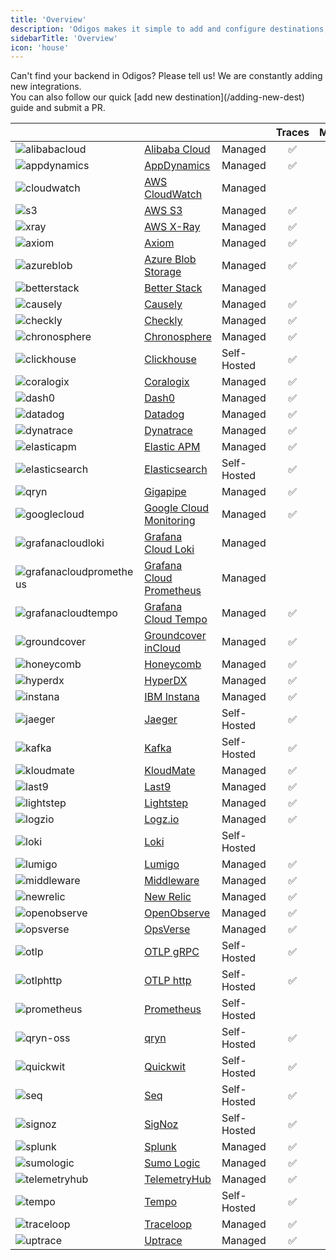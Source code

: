 ```yaml
---
title: 'Overview'
description: 'Odigos makes it simple to add and configure destinations, allowing you to select the specific signals (`traces`,`metrics`,`logs`) that you want to send to each destination.'
sidebarTitle: 'Overview'
icon: 'house'
---
```


<Tip>
  Can't find your backend in Odigos? Please tell us! We are constantly adding new integrations.<br />
  You can also follow our quick [add new destination](/adding-new-dest) guide and submit a PR.
</Tip>

| | | | Traces | Metrics | Logs |
|---|---|---|:---:|:---:|:---:|
<img src="https://d15jtxgb40qetw.cloudfront.net/alibabacloud.svg" alt="alibabacloud" className="not-prose h-4" /> | [Alibaba Cloud](/backends/alibabacloud) | Managed | ✅ |  |  |
<img src="https://d15jtxgb40qetw.cloudfront.net/appdynamics.svg" alt="appdynamics" className="not-prose h-4" /> | [AppDynamics](/backends/appdynamics) | Managed | ✅ | ✅ | ✅ |
<img src="https://d15jtxgb40qetw.cloudfront.net/awscloudwatch.svg" alt="cloudwatch" className="not-prose h-4" /> | [AWS CloudWatch](/backends/awscloudwatch) | Managed |  | ✅ | ✅ |
<img src="https://d15jtxgb40qetw.cloudfront.net/awss3.svg" alt="s3" className="not-prose h-4" /> | [AWS S3](/backends/awss3) | Managed | ✅ | ✅ | ✅ |
<img src="https://d15jtxgb40qetw.cloudfront.net/awsxray.svg" alt="xray" className="not-prose h-4" /> | [AWS X-Ray](/backends/awsxray) | Managed | ✅ |  |  |
<img src="https://d15jtxgb40qetw.cloudfront.net/axiom.svg" alt="axiom" className="not-prose h-4" /> | [Axiom](/backends/axiom) | Managed | ✅ |  | ✅ |
<img src="https://d15jtxgb40qetw.cloudfront.net/blobstorage.svg" alt="azureblob" className="not-prose h-4" /> | [Azure Blob Storage](/backends/azureblob) | Managed | ✅ |  | ✅ |
<img src="https://d15jtxgb40qetw.cloudfront.net/betterstack.svg" alt="betterstack" className="not-prose h-4" /> | [Better Stack](/backends/betterstack) | Managed |  | ✅ | ✅ |
<img src="https://d15jtxgb40qetw.cloudfront.net/causely.svg" alt="causely" className="not-prose h-4" /> | [Causely](/backends/causely) | Managed | ✅ | ✅ |  |
<img src="https://d15jtxgb40qetw.cloudfront.net/checkly.svg" alt="checkly" className="not-prose h-4" /> | [Checkly](/backends/checkly) | Managed | ✅ |  |  |
<img src="https://d15jtxgb40qetw.cloudfront.net/chronosphere.svg" alt="chronosphere" className="not-prose h-4" /> | [Chronosphere](/backends/chronosphere) | Managed | ✅ | ✅ |  |
<img src="https://d15jtxgb40qetw.cloudfront.net/clickhouse.svg" alt="clickhouse" className="not-prose h-4" /> | [Clickhouse](/backends/clickhouse) | Self-Hosted | ✅ | ✅ | ✅ |
<img src="https://d15jtxgb40qetw.cloudfront.net/coralogix.svg" alt="coralogix" className="not-prose h-4" /> | [Coralogix](/backends/coralogix) | Managed | ✅ | ✅ | ✅ |
<img src="https://d15jtxgb40qetw.cloudfront.net/dash0.svg" alt="dash0" className="not-prose h-4" /> | [Dash0](/backends/dash0) | Managed | ✅ | ✅ | ✅ |
<img src="https://d15jtxgb40qetw.cloudfront.net/datadog.svg" alt="datadog" className="not-prose h-4" /> | [Datadog](/backends/datadog) | Managed | ✅ | ✅ | ✅ |
<img src="https://d15jtxgb40qetw.cloudfront.net/dynatrace.svg" alt="dynatrace" className="not-prose h-4" /> | [Dynatrace](/backends/dynatrace) | Managed | ✅ | ✅ | ✅ |
<img src="https://d15jtxgb40qetw.cloudfront.net/elasticapm.svg" alt="elasticapm" className="not-prose h-4" /> | [Elastic APM](/backends/elasticapm) | Managed | ✅ | ✅ | ✅ |
<img src="https://d15jtxgb40qetw.cloudfront.net/elasticsearch.svg" alt="elasticsearch" className="not-prose h-4" /> | [Elasticsearch](/backends/elasticsearch) | Self-Hosted | ✅ |  | ✅ |
<img src="https://d15jtxgb40qetw.cloudfront.net/gigapipe.svg" alt="qryn" className="not-prose h-4" /> | [Gigapipe](/backends/gigapipe) | Managed | ✅ | ✅ | ✅ |
<img src="https://d15jtxgb40qetw.cloudfront.net/gcp.svg" alt="googlecloud" className="not-prose h-4" /> | [Google Cloud Monitoring](/backends/googlecloudmonitoring) | Managed | ✅ |  | ✅ |
<img src="https://d15jtxgb40qetw.cloudfront.net/grafana.svg" alt="grafanacloudloki" className="not-prose h-4" /> | [Grafana Cloud Loki](/backends/grafanacloudloki) | Managed |  |  | ✅ |
<img src="https://d15jtxgb40qetw.cloudfront.net/grafana.svg" alt="grafanacloudprometheus" className="not-prose h-4" /> | [Grafana Cloud Prometheus](/backends/grafanacloudprometheus) | Managed |  | ✅ |  |
<img src="https://d15jtxgb40qetw.cloudfront.net/grafana.svg" alt="grafanacloudtempo" className="not-prose h-4" /> | [Grafana Cloud Tempo](/backends/grafanacloudtempo) | Managed | ✅ |  |  |
<img src="https://d15jtxgb40qetw.cloudfront.net/groundcover.svg" alt="groundcover" className="not-prose h-4" /> | [Groundcover inCloud](/backends/groundcover) | Managed | ✅ | ✅ | ✅ |
<img src="https://d15jtxgb40qetw.cloudfront.net/honeycomb.svg" alt="honeycomb" className="not-prose h-4" /> | [Honeycomb](/backends/honeycomb) | Managed | ✅ | ✅ | ✅ |
<img src="https://d15jtxgb40qetw.cloudfront.net/hyperdx.svg" alt="hyperdx" className="not-prose h-4" /> | [HyperDX](/backends/hyperdx) | Managed | ✅ | ✅ | ✅ |
<img src="https://d15jtxgb40qetw.cloudfront.net/instana.svg" alt="instana" className="not-prose h-4" /> | [IBM Instana](/backends/instana) | Managed | ✅ | ✅ | ✅ |
<img src="https://d15jtxgb40qetw.cloudfront.net/jaeger.svg" alt="jaeger" className="not-prose h-4" /> | [Jaeger](/backends/jaeger) | Self-Hosted | ✅ |  |  |
<img src="https://d15jtxgb40qetw.cloudfront.net/kafka.svg" alt="kafka" className="not-prose h-4" /> | [Kafka](/backends/kafka) | Self-Hosted | ✅ | ✅ | ✅ |
<img src="https://d15jtxgb40qetw.cloudfront.net/kloudmate.svg" alt="kloudmate" className="not-prose h-4" /> | [KloudMate](/backends/kloudmate) | Managed | ✅ | ✅ | ✅ |
<img src="https://d15jtxgb40qetw.cloudfront.net/last9.svg" alt="last9" className="not-prose h-4" /> | [Last9](/backends/last9) | Managed | ✅ | ✅ | ✅ |
<img src="https://d15jtxgb40qetw.cloudfront.net/lightstep.svg" alt="lightstep" className="not-prose h-4" /> | [Lightstep](/backends/lightstep) | Managed | ✅ |  |  |
<img src="https://d15jtxgb40qetw.cloudfront.net/logzio.svg" alt="logzio" className="not-prose h-4" /> | [Logz.io](/backends/logzio) | Managed | ✅ | ✅ | ✅ |
<img src="https://d15jtxgb40qetw.cloudfront.net/loki.svg" alt="loki" className="not-prose h-4" /> | [Loki](/backends/loki) | Self-Hosted |  |  | ✅ |
<img src="https://d15jtxgb40qetw.cloudfront.net/lumigo.svg" alt="lumigo" className="not-prose h-4" /> | [Lumigo](/backends/lumigo) | Managed | ✅ | ✅ | ✅ |
<img src="https://d15jtxgb40qetw.cloudfront.net/middleware.svg" alt="middleware" className="not-prose h-4" /> | [Middleware](/backends/middleware) | Managed | ✅ | ✅ | ✅ |
<img src="https://d15jtxgb40qetw.cloudfront.net/newrelic.svg" alt="newrelic" className="not-prose h-4" /> | [New Relic](/backends/newrelic) | Managed | ✅ | ✅ | ✅ |
<img src="https://d15jtxgb40qetw.cloudfront.net/openobserve.svg" alt="openobserve" className="not-prose h-4" /> | [OpenObserve](/backends/openobserve) | Managed | ✅ |  | ✅ |
<img src="https://d15jtxgb40qetw.cloudfront.net/opsverse.svg" alt="opsverse" className="not-prose h-4" /> | [OpsVerse](/backends/opsverse) | Managed | ✅ | ✅ | ✅ |
<img src="https://d15jtxgb40qetw.cloudfront.net/opentelemetry.svg" alt="otlp" className="not-prose h-4" /> | [OTLP gRPC](/backends/otlp) | Self-Hosted | ✅ | ✅ | ✅ |
<img src="https://d15jtxgb40qetw.cloudfront.net/opentelemetry.svg" alt="otlphttp" className="not-prose h-4" /> | [OTLP http](/backends/otlphttp) | Self-Hosted | ✅ | ✅ | ✅ |
<img src="https://d15jtxgb40qetw.cloudfront.net/prometheus.svg" alt="prometheus" className="not-prose h-4" /> | [Prometheus](/backends/prometheus) | Self-Hosted |  | ✅ |  |
<img src="https://d15jtxgb40qetw.cloudfront.net/qryn.svg" alt="qryn-oss" className="not-prose h-4" /> | [qryn](/backends/qryn) | Self-Hosted | ✅ | ✅ | ✅ |
<img src="https://d15jtxgb40qetw.cloudfront.net/quickwit.svg" alt="quickwit" className="not-prose h-4" /> | [Quickwit](/backends/quickwit) | Self-Hosted | ✅ |  | ✅ |
<img src="https://d15jtxgb40qetw.cloudfront.net/seq.svg" alt="seq" className="not-prose h-4" /> | [Seq](/backends/seq) | Self-Hosted | ✅ |  | ✅ |
<img src="https://d15jtxgb40qetw.cloudfront.net/signoz.svg" alt="signoz" className="not-prose h-4" /> | [SigNoz](/backends/signoz) | Self-Hosted | ✅ | ✅ | ✅ |
<img src="https://d15jtxgb40qetw.cloudfront.net/splunk.svg" alt="splunk" className="not-prose h-4" /> | [Splunk](/backends/splunk) | Managed | ✅ |  |  |
<img src="https://d15jtxgb40qetw.cloudfront.net/sumologic.svg" alt="sumologic" className="not-prose h-4" /> | [Sumo Logic](/backends/sumologic) | Managed | ✅ | ✅ | ✅ |
<img src="https://d15jtxgb40qetw.cloudfront.net/telemetryhub.svg" alt="telemetryhub" className="not-prose h-4" /> | [TelemetryHub](/backends/telemetryhub) | Managed | ✅ | ✅ | ✅ |
<img src="https://d15jtxgb40qetw.cloudfront.net/tempo.svg" alt="tempo" className="not-prose h-4" /> | [Tempo](/backends/tempo) | Self-Hosted | ✅ |  |  |
<img src="https://d15jtxgb40qetw.cloudfront.net/traceloop.svg" alt="traceloop" className="not-prose h-4" /> | [Traceloop](/backends/traceloop) | Managed | ✅ | ✅ |  |
<img src="https://d15jtxgb40qetw.cloudfront.net/uptrace.svg" alt="uptrace" className="not-prose h-4" /> | [Uptrace](/backends/uptrace) | Managed | ✅ | ✅ | ✅ |